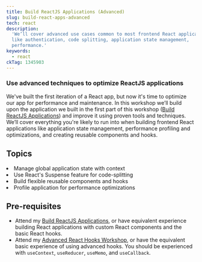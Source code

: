 ```yaml
---
title: Build ReactJS Applications (Advanced)
slug: build-react-apps-advanced
tech: react
description:
  'We’ll cover advanced use cases common to most frontend React applications
  like authentication, code splitting, application state management,
  performance.'
keywords:
  - react
ckTag: 1345903
---
```



### Use advanced techniques to optimize ReactJS applications

We've built the first iteration of a React app, but now it's time to optimize
our app for performance and maintenance. In this workshop we’ll build upon the
application we built in the first part of this workshop
([Build ReactJS Applications](/workshops/build-react-apps)) and improve it using
proven tools and techniques. We’ll cover everything you're likely to run into
when building frontend React applications like application state management,
performance profiling and optimizations, and creating reusable components and
hooks.

## Topics

<List>
  <Li checked>Manage global application state with context</Li>
  <Li checked>Use React's Suspense feature for code-splitting</Li>
  <Li checked>Build flexible reusable components and hooks</Li>
  <Li checked>Profile application for performance optimizations</Li>
</List>

## Pre-requisites

- Attend my [Build ReactJS Applications](/workshops/build-react-apps), or have
  equivalent experience building React applications with custom React components
  and the basic React hooks.
- Attend my [Advanced React Hooks Workshop](/workshops/advanced-react-hooks), or
  have the equivalent basic experience of using advanced hooks. You should be
  experienced with `useContext`, `useReducer`, `useMemo`, and `useCallback`.
